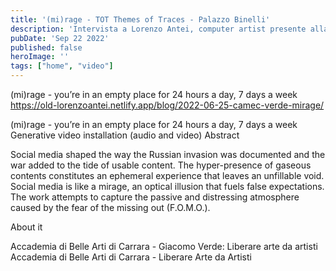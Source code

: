 ```yaml
---
title: '(mi)rage - TOT Themes of Traces - Palazzo Binelli'
description: 'Intervista a Lorenzo Antei, computer artist presente alla mostra Liberare Arte da Artisti su Giacomo Verde al Camec della Spezia'
pubDate: 'Sep 22 2022'
published: false
heroImage: ''
tags: ["home", "video"]
---
```


(mi)rage - you’re in an empty place for 24 hours a day, 7 days a week
https://old-lorenzoantei.netlify.app/blog/2022-06-25-camec-verde-mirage/

(mi)rage - you’re in an empty place for 24 hours a day, 7 days a week
Generative video installation (audio and video)
Abstract

Social media shaped the way the Russian invasion was documented and the war added to the tide of usable content. The hyper-presence of gaseous contents constitutes an ephemeral experience that leaves an unfillable void. Social media is like a mirage, an optical illusion that fuels false expectations. The work attempts to capture the passive and distressing atmosphere caused by the fear of the missing out (F.O.M.O.).

About it

Accademia di Belle Arti di Carrara - Giacomo Verde: Liberare arte da artisti Accademia di Belle Arti di Carrara - Liberare Arte da Artisti